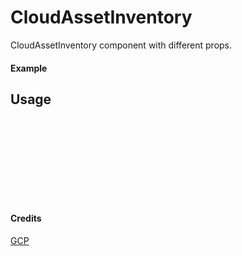 
<Meta of={CloudAssetInventory} title="GCP/CloudAssetInventory" />

# CloudAssetInventory

CloudAssetInventory component with different props.

#### Example

<Canvas of={CloudAssetInventory.Primary} />

## Usage

```ts
import { CloudAssetInventory } from "yadl-ui";

const Example = () => {
  return (
      <CloudAssetInventory />
  );
};

export default Example;
```

#### Credits
[GCP](https://cloud.google.com/icons)
